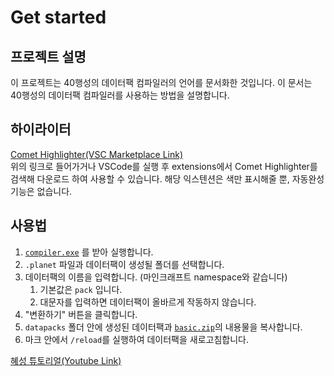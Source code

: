 # Get started

## 프로젝트 설명

이 프로젝트는 40행성의 데이터팩 컴파일러의 언어를 문서화한 것입니다. 이 문서는 40행성의 데이터팩 컴파일러를 사용하는 방법을 설명합니다.

## 하이라이터

[Comet Highlighter(VSC Marketplace Link)](https://marketplace.visualstudio.com/items?itemName=alexmonkey05.comet-highlighter)  
위의 링크로 들어가거나 VSCode를 실행 후 extensions에서 Comet Highlighter를 검색해 다운로드 하여 사용할 수 있습니다.
해당 익스텐션은 색만 표시해줄 뿐, 자동완성 기능은 없습니다.

## 사용법

1. [`compiler.exe`](https://github.com/alexmonkey05/Datapack-Compiler/releases) 를 받아 실행합니다.
2. `.planet` 파일과 데이터팩이 생성될 폴더를 선택합니다.
3. 데이터팩의 이름을 입력합니다. (마인크래프트 namespace와 같습니다)
   1. 기본값은 `pack` 입니다.
   2. 대문자를 입력하면 데이터팩이 올바르게 작동하지 않습니다.
4. "변환하기" 버튼을 클릭합니다.
5. `datapacks` 폴더 안에 생성된 데이터팩과 [`basic.zip`](https://github.com/alexmonkey05/Datapack-Compiler/releases/tag/v2.14)의 내용물을 복사합니다.
6. 마크 안에서 `/reload`를 실행하여 데이터팩을 새로고침합니다.

[혜성 튜토리얼(Youtube Link)](https://youtu.be/vzlmWR5MqCY)
